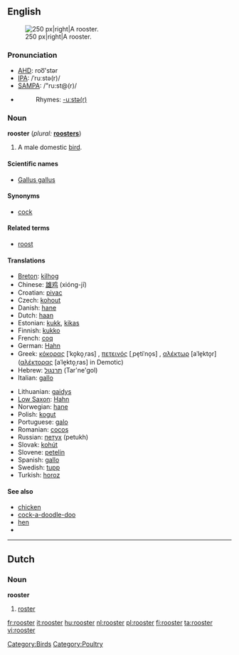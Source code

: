 ==English==
[[Image:Rooster04 adjusted.jpg|thumb|250 px|right|A rooster.]]
=== Pronunciation ===
*[[w:AHD|AHD]]: roo͞'stər
*[[w:IPA|IPA]]: /ˈruːstə(r)/
*[[w:SAMPA|SAMPA]]: /"ru:st@(r)/
*{{audio|en-us-rooster.ogg|Audio (US)}}
*:Rhymes: [[Rhymes:English:-uːstə(r)|-uːstə(r)]]

=== Noun ===
'''rooster'''  (''plural:'' '''[[roosters]]''')
# A male domestic [[bird]].

====Scientific names====
*[[Gallus gallus]]

==== Synonyms ====
*[[cock]]

==== Related terms ====
*[[roost]]

====Translations====
{{top}}
*[[Breton]]: [[kilhog]] {{m}}
*Chinese: [[雄鸡]] (xióng-jī)
*Croatian: [[pivac]] {{m}}
*Czech: [[kohout]] {{m}}
*Danish: [[hane]] {{c}}
*Dutch: [[haan]] {{m}}
*Estonian: [[kukk]], [[kikas]]
*Finnish: [[kukko]]
*French: [[coq]] {{m}}
*German: [[Hahn]] {{m}}
*Greek: [[κόκορας]] [ˈko̞ko̞ˌras] {{m}}, [[πετεινός]] [ˌpe̞tiˈno̞s] {{m}}, [[αλέκτωρ]] [aˈle̞kto̞r] ([[αλέκτορας]] [aˈle̞kto̞ˌras] in Demotic) {{m}}
*Hebrew: [[תרנגול]] (Tar'ne'gol) {{m}}
*Italian: [[gallo]] {{m}}
{{mid}}
*Lithuanian: [[gaidys]] {{m}}
*[[Low Saxon]]: [[Hahn]] {{m}}
*Norwegian: [[hane]] {{m}}
*Polish: [[kogut]] {{m}}
*Portuguese: [[galo]] {{m}}
*Romanian: [[cocoş]] {{m}}
*Russian: [[петух]] (petukh) {{m}}
*Slovak: [[kohút]] {{m}}
*Slovene: [[petelin]] {{m}}
*Spanish: [[gallo]] {{m}}
*Swedish: [[tupp]] {{c}}
*Turkish: [[horoz]]
{{bottom}}

==== See also ====
*[[chicken]]
*[[cock-a-doodle-doo]]
*[[hen]]
*{{pedialite}}

----

==Dutch==
===Noun===
'''rooster'''

# [[roster]]

[[Category:Birds]][[Category:Poultry]]

[[fr:rooster]]
[[it:rooster]]
[[hu:rooster]]
[[nl:rooster]]
[[pl:rooster]]
[[fi:rooster]]
[[ta:rooster]]
[[vi:rooster]]